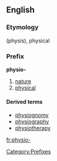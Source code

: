 {{also|physio}}
==English==

===Etymology===
{{etyl|el}} (physis), physical

===Prefix===
'''physio-'''

# [[nature]]
# [[physical]]

====Derived terms====
* [[physiognomy]]
* [[physiography]]
* [[physiotherapy]]

[[Category:Prefixes]]

[[fr:physio-]]